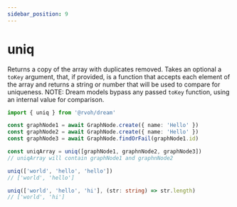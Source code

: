 ```yaml
---
sidebar_position: 9
---
```



# uniq

Returns a copy of the array with duplicates removed. Takes an optional a `toKey` argument, that, if provided, is a function that accepts each element of the array and returns a string or number that will be used to compare for uniqueness. NOTE: Dream models bypass any passed `toKey` function, using an internal value for comparison.

```ts
import { uniq } from '@rvoh/dream'

const graphNode1 = await GraphNode.create({ name: 'Hello' })
const graphNode2 = await GraphNode.create({ name: 'Hello' })
const graphNode3 = await GraphNode.findOrFail(graphNode1.id)

const uniqArray = uniq([graphNode1, graphnNode2, graphNode3])
// uniqArray will contain graphNode1 and graphnNode2

uniq(['world', 'hello', 'hello'])
// ['world', 'hello']

uniq(['world', 'hello', 'hi'], (str: string) => str.length)
// ['world', 'hi']
```
